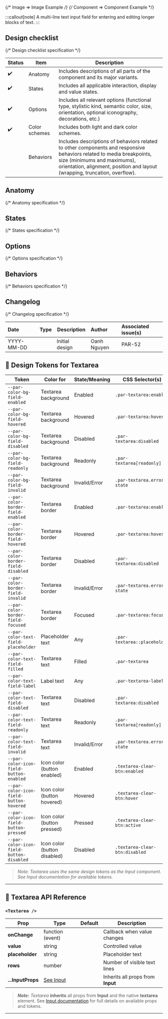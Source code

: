 
{/* Image => Image Example */}
{/* Component => Component Example */}

:::callout[note]
A multi-line text input field for entering and editing longer blocks of text.
:::

## Design checklist <span id="design-checklist"></span>

{/* Design checklist specification */}

| Status | Item          | Description                                                                                                                                                                                                                       |
| ------ | ------------- | --------------------------------------------------------------------------------------------------------------------------------------------------------------------------------------------------------------------------------- |
| ✔️     | Anatomy       | Includes descriptions of all parts of the component and its major variants.                                                                                                                                                       |
| ✔️     | States        | Includes all applicable interaction, display and value states.                                                                                                                                                                    |
| ✔️     | Options       | Includes all relevant options (functional type, stylistic kind, semantic color, size, orientation, optional iconography, decorations, etc.)                                                                                       |
| ✔️     | Color schemes | Includes both light and dark color schemes.                                                                                                                                                                                       |
|        | Behaviors     | Includes descriptions of behaviors related to other components and responsive behaviors related to media breakpoints, size (minimums and maximums), orientation, alignment, position and layout (wrapping, truncation, overflow). |

## Anatomy <span id="anatomy"></span>

{/* Anatomy specification */}

## States <span id="states"></span>

{/* States specification */}

## Options <span id="options"></span>

{/* Options specification */}

## Behaviors <span id="behaviors"></span>

{/* Behaviors specification */}

## Changelog <span id="changelog"></span>

{/* Changelog specification */}

| Date       | Type                                                     | Description    | Author      | Associated issue(s) |
| :--------- | :------------------------------------------------------- | -------------- | :---------- | :------------------ |
| YYYY-MM-DD | <Badge size='sm' kind='glass' color='cyan' label="new"/> | Initial design | Oanh Nguyen | PAR-52              |

## 🎨 Design Tokens for Textarea

| **Token**                                | **Color for**                | **State/Meaning** | **CSS Selector(s)**            |
| ---------------------------------------- | ---------------------------- | ----------------- | ------------------------------ |
| `--par-color-bg-field-enabled`           | Textarea background          | Enabled           | `.par-textarea:enabled`        |
| `--par-color-bg-field-hovered`           | Textarea background          | Hovered           | `.par-textarea:hover`          |
| `--par-color-bg-field-disabled`          | Textarea background          | Disabled          | `.par-textarea:disabled`       |
| `--par-color-bg-field-readonly`          | Textarea background          | Readonly          | `.par-textarea[readonly]`      |
| `--par-color-bg-field-invalid`           | Textarea background          | Invalid/Error     | `.par-textarea.error-state`    |
| `--par-color-border-field-enabled`       | Textarea border              | Enabled           | `.par-textarea:enabled`        |
| `--par-color-border-field-hovered`       | Textarea border              | Hovered           | `.par-textarea:hover`          |
| `--par-color-border-field-disabled`      | Textarea border              | Disabled          | `.par-textarea:disabled`       |
| `--par-color-border-field-invalid`       | Textarea border              | Invalid/Error     | `.par-textarea.error-state`    |
| `--par-color-border-field-focused`       | Textarea border              | Focused           | `.par-textarea:focus`          |
| `--par-color-text-field-placeholder`     | Placeholder text             | Any               | `.par-textarea::placeholder`   |
| `--par-color-text-field-filled`          | Textarea text                | Filled            | `.par-textarea`                |
| `--par-color-text-field-label`           | Label text                   | Any               | `.par-textarea-label`          |
| `--par-color-text-field-disabled`        | Textarea text                | Disabled          | `.par-textarea:disabled`       |
| `--par-color-text-field-readonly`        | Textarea text                | Readonly          | `.par-textarea[readonly]`      |
| `--par-color-text-field-invalid`         | Textarea text                | Invalid/Error     | `.par-textarea.error-state`    |
| `--par-color-icon-field-button-enabled`  | Icon color (button enabled)  | Enabled           | `.textarea-clear-btn:enabled`  |
| `--par-color-icon-field-button-hovered`  | Icon color (button hovered)  | Hovered           | `.textarea-clear-btn:hover`    |
| `--par-color-icon-field-button-pressed`  | Icon color (button pressed)  | Pressed           | `.textarea-clear-btn:active`   |
| `--par-color-icon-field-button-disabled` | Icon color (button disabled) | Disabled          | `.textarea-clear-btn:disabled` |

> _Note: Textarea uses the same design tokens as the Input component. See Input documentation for available tokens._

---

## 🧩 Textarea API Reference

### `<Textarea />`

| **Prop**          | **Type**                  | **Default** | **Description**                   |
| ----------------- | ------------------------- | ----------- | --------------------------------- |
| **onChange**      | function (event)          |             | Callback when value changes       |
| **value**         | string                    |             | Controlled value                  |
| **placeholder**   | string                    |             | Placeholder text                  |
| **rows**          | number                    |             | Number of visible text lines      |
| **...InputProps** | [See Input](../BaseInput) |             | Inherits all props from **Input** |

> **_Note:_** _Textarea_ **inherits** all props from **Input** and the native **textarea** element. See [Input documentation](../BaseInput) for full details on available props and tokens.

---
